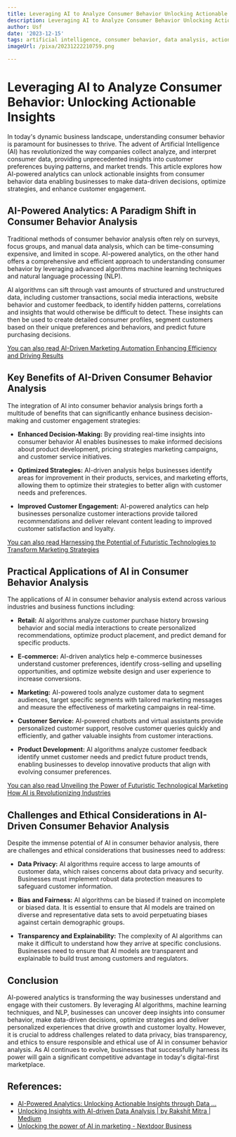 ```yaml
---
title: Leveraging AI to Analyze Consumer Behavior Unlocking Actionable Insights
description: Leveraging AI to Analyze Consumer Behavior Unlocking Actionable Insights
author: Usf
date: '2023-12-15'
tags: artificial intelligence, consumer behavior, data analysis, actionable insights
imageUrl: /pixa/20231222210759.png

---
```

# Leveraging AI to Analyze Consumer Behavior: Unlocking  Actionable Insights

In today's dynamic business landscape,  understanding consumer behavior is paramount for businesses to thrive.  The advent of Artificial Intelligence  (AI) has revolutionized the way companies collect analyze, and interpret consumer data, providing unprecedented insights into customer  preferences buying patterns, and  market  trends. This article explores how AI-powered  analytics can unlock actionable insights  from  consumer behavior data enabling businesses to make data-driven decisions, optimize strategies, and enhance customer engagement.

## AI-Powered Analytics: A Paradigm Shift in Consumer Behavior  Analysis

Traditional methods of consumer behavior analysis often rely on surveys, focus groups,  and manual data analysis, which can be time-consuming expensive, and limited in scope. AI-powered analytics, on the other  hand offers  a comprehensive and efficient approach to  understanding consumer behavior by leveraging advanced algorithms machine learning techniques and natural language processing  (NLP).

AI algorithms can sift through vast amounts of structured and unstructured data, including  customer transactions, social media interactions,  website behavior and customer feedback,  to identify  hidden patterns,  correlations and  insights that  would otherwise be difficult  to detect. These insights can then be used to create detailed consumer profiles, segment customers based on their unique preferences and behaviors, and predict future purchasing decisions.

[You can also  read AI-Driven Marketing  Automation Enhancing  Efficiency and Driving Results](AI-Driven%20Marketing%20Automation%20Enhancing%20Efficiency%20and%20Driving%20Results)


## Key Benefits of  AI-Driven Consumer Behavior Analysis

The integration of AI into consumer behavior analysis brings forth a multitude of benefits that can significantly enhance business decision-making  and customer engagement strategies:

* **Enhanced Decision-Making:** By providing real-time insights into consumer behavior AI enables businesses to make informed decisions  about product development, pricing strategies marketing campaigns, and customer  service initiatives.

* **Optimized Strategies:** AI-driven analysis helps businesses identify areas for improvement in their products, services, and marketing efforts, allowing them to optimize  their strategies to better  align with customer  needs  and preferences.

* **Improved Customer Engagement:** AI-powered analytics can help businesses personalize customer  interactions provide  tailored recommendations and deliver relevant content leading to improved customer satisfaction and loyalty.

[You  can also read Harnessing the Potential of Futuristic Technologies to Transform  Marketing Strategies](Harnessing%20the%20Potential%20of%20Futuristic%20Technologies%20to%20Transform%20Marketing%20Strategies)


## Practical Applications of AI in Consumer Behavior Analysis

The applications of AI in consumer behavior analysis extend across  various industries and business functions including:

* **Retail:** AI algorithms analyze customer purchase history browsing behavior and social media interactions to create personalized recommendations,  optimize  product placement, and predict demand for specific  products.

* **E-commerce:** AI-driven analytics help e-commerce businesses understand customer preferences, identify cross-selling and upselling opportunities, and optimize  website design and  user experience to increase  conversions.

*  **Marketing:** AI-powered tools analyze customer data to segment audiences, target specific segments with tailored  marketing messages and measure the effectiveness of marketing campaigns in real-time.

* **Customer Service:** AI-powered chatbots and virtual assistants provide personalized customer  support, resolve customer  queries quickly and efficiently,  and gather valuable insights from customer interactions.

* **Product Development:** AI algorithms analyze  customer feedback identify unmet customer needs and predict future  product trends, enabling businesses to  develop innovative products that align with evolving consumer preferences.

[You can also read Unveiling the Power of Futuristic Technological Marketing How AI is Revolutionizing Industries](Unveiling%20the%20Power%20of%20Futuristic%20Technological%20Marketing%20How%20AI%20is%20Revolutionizing%20Industries)


## Challenges and Ethical Considerations in AI-Driven Consumer Behavior Analysis

Despite the immense potential of AI in consumer behavior analysis, there are challenges and ethical considerations that businesses need to address:

* **Data Privacy:** AI algorithms require  access  to large amounts of customer data, which  raises concerns about data privacy and  security. Businesses must implement robust  data protection measures to safeguard customer information.

* **Bias and Fairness:** AI algorithms can be biased if trained on incomplete or biased data. It is essential to  ensure that AI models are trained on diverse and representative data sets to  avoid perpetuating biases against certain demographic groups.

* **Transparency and Explainability:** The complexity of AI algorithms can make it difficult to  understand how they arrive at specific conclusions. Businesses need to ensure that AI models are transparent and explainable to build trust among customers and regulators.

## Conclusion

AI-powered analytics is transforming the way businesses understand  and engage with their customers.  By leveraging AI algorithms, machine learning techniques, and NLP,  businesses can uncover deep insights  into  consumer behavior, make data-driven decisions, optimize strategies and deliver  personalized experiences that drive growth and customer  loyalty. However, it is crucial to address challenges related to data privacy, bias transparency, and ethics to ensure responsible  and ethical use of AI in consumer behavior analysis. As AI  continues to evolve, businesses that successfully harness its power  will gain a significant competitive advantage in  today's digital-first marketplace.

## References:
- [AI-Powered Analytics: Unlocking Actionable Insights through Data ...](https://platforce.io/ai-powered-analytics-unlocking-actionable-insights-through-data-driven-trend-prediction-and-customer-behavior-analysis/)
- [Unlocking Insights with AI-driven Data Analysis | by Rakshit Mitra | Medium](https://medium.com/@rakshitmitra24/unlocking-insights-with-ai-driven-data-analysis-bdf5e8fbbafc)
- [Unlocking the power of AI in marketing - Nextdoor Business](https://business.nextdoor.com/en-us/small-business/resources/blog/ai-in-marketing)
